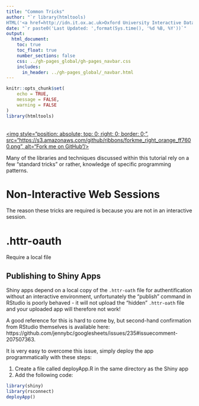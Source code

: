 ```yaml
---
title: "Common Tricks"
author: "`r library(htmltools)
HTML('<a href=http://idn.it.ox.ac.uk>Oxford University Interactive Data Network</a>')`"
date: "`r paste0('Last Updated: ',format(Sys.time(), '%d %B, %Y'))`"
output: 
  html_document:
    toc: true
    toc_float: true
    number_sections: false
    css: ../gh-pages_global/gh-pages_navbar.css
    includes:
      in_header: ../gh-pages_global/_navbar.html
---
```


```r
knitr::opts_chunk$set(
	echo = TRUE,
	message = FALSE,
	warning = FALSE
)
library(htmltools)
```

<a href="https://github.com/ox-it/OxfordIDN_Shiny-and-Data-Repositories/common-tricks" target="blank">  
<img style="position: absolute; top: 0; right: 0; border: 0;",
             src="https://s3.amazonaws.com/github/ribbons/forkme_right_orange_ff7600.png",
             alt="Fork me on GitHub"/>
</a>

Many of the libraries and techniques discussed within this tutorial rely on a few "standard tricks" or rather, knowledge of specific programming patterns.

# Non-Interactive Web Sessions

The reason these tricks are required is because you are not in an interactive session.

# .httr-oauth

Require a local file

## Publishing to Shiny Apps

Shiny apps depend on a local copy of the `.httr-oath` file for authentification without an interactive environment, unfortunately the "publish" command in RStudio is poorly behaved - it will not upload the "hidden" `.httr-oath` file and your uploaded app will therefore not work!

A good reference for this is hard to come by, but second-hand confirmation from RStudio themselves is available here: https://github.com/jennybc/googlesheets/issues/235#issuecomment-207507363.

It is very easy to overcome this issue, simply deploy the app programmatically with these steps:

1. Create a file called deployApp.R in the same directory as the Shiny app
1. Add the following code:

```r
library(shiny)
library(rsconnect)
deployApp()
```


